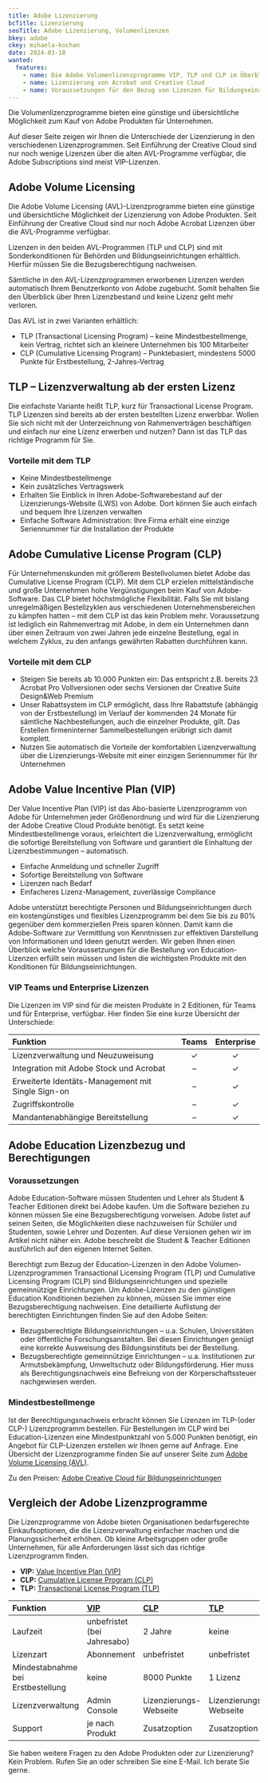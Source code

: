 ---
title: Adobe Lizenzierung
bcTitle: Lizenzierung
seoTitle: Adobe Lizenzierung, Volumenlizenzen
bkey: adobe
ckey: mihaela-kochan
date: 2024-03-18
wanted:
  features:
    - name: Die Adobe Volumenlizenzprogramme VIP, TLP und CLP im Überblick
    - name: Lizenzierung von Acrobat und Creative Cloud
    - name: Voraussetzungen für den Bezug von Lizenzen für Bildungseinrichtungen
---


<Intro>

Die Volumenlizenzprogramme bieten eine günstige und übersichtliche Möglichkeit zum Kauf von Adobe Produkten für Unternehmen.

Auf dieser Seite zeigen wir Ihnen die Unterschiede der Lizenzierung in den verschiedenen Lizenzprogrammen.
Seit Einführung der Creative Cloud sind nur noch wenige Lizenzen über die alten AVL-Programme verfügbar, die Adobe Subscriptions sind meist VIP-Lizenzen.


</Intro>

<TOC />


## Adobe Volume Licensing

Die Adobe Volume Licensing (AVL)-Lizenzprogramme bieten eine günstige und übersichtliche Möglichkeit der Lizenzierung von Adobe Produkten. Seit Einführung der Creative Cloud sind nur noch Adobe Acrobat Lizenzen über die AVL-Programme verfügbar.

Lizenzen in den beiden AVL-Programmen (TLP und CLP) sind mit Sonderkonditionen für Behörden und Bildungseinrichtungen erhältlich. Hierfür müssen Sie die Bezugsberechtigung nachweisen.

Sämtliche in den AVL-Lizenzprogrammen erworbenen Lizenzen werden automatisch Ihrem Benutzerkonto von Adobe zugebucht. Somit behalten Sie den Überblick über Ihren Lizenzbestand und keine Lizenz geht mehr verloren.

Das AVL ist in zwei Varianten erhältlich:

-  TLP (Transactional Licensing Program) – keine Mindestbestellmenge, kein Vertrag, richtet sich an kleinere Unternehmen bis 100 Mitarbeiter
-  CLP (Cumulative Licensing Program) – Punktebasiert, mindestens 5000 Punkte für Erstbestellung, 2-Jahres-Vertrag

## TLP – Lizenzverwaltung ab der ersten Lizenz

Die einfachste Variante heißt TLP, kurz für Transactional License Program. TLP Lizenzen sind bereits ab der ersten bestellten Lizenz erwerbbar. Wollen Sie sich nicht mit der Unterzeichnung von Rahmenverträgen beschäftigen und einfach nur eine Lizenz erwerben und nutzen? Dann ist das TLP das richtige Programm für Sie.

### Vorteile mit dem TLP

-  Keine Mindestbestellmenge
-  Kein zusätzliches Vertragswerk
-  Erhalten Sie Einblick in Ihren Adobe-Softwarebestand auf der Lizenzierungs-Website (LWS) von Adobe. Dort können Sie auch einfach und bequem Ihre Lizenzen verwalten
-  Einfache Software Administration: Ihre Firma erhält eine einzige Seriennummer für die Installation der Produkte

## Adobe Cumulative License Program (CLP)

Für Unternehmenskunden mit größerem Bestellvolumen bietet Adobe das Cumulative License Program (CLP). Mit dem CLP erzielen mittelständische und große Unternehmen hohe Vergünstigungen beim Kauf von Adobe-Software. Das CLP bietet höchstmögliche Flexibilität. Falls Sie mit bislang unregelmäßigen Bestellzyklen aus verschiedenen Unternehmensbereichen zu kämpfen hatten – mit dem CLP ist das kein Problem mehr. Voraussetzung ist lediglich ein Rahmenvertrag mit Adobe, in dem ein Unternehmen dann über einen Zeitraum von zwei Jahren jede einzelne Bestellung, egal in welchem Zyklus, zu den anfangs gewährten Rabatten durchführen kann.

### Vorteile mit dem CLP

-  Steigen Sie bereits ab 10.000 Punkten ein: Das entspricht z.B. bereits 23 Acrobat Pro Vollversionen oder sechs Versionen der Creative Suite Design&Web Premium
-  Unser Rabattsystem im CLP ermöglicht, dass Ihre Rabattstufe (abhängig von der Erstbestellung) im Verlauf der kommenden 24 Monate für sämtliche Nachbestellungen, auch die einzelner Produkte, gilt. Das Erstellen firmeninterner Sammelbestellungen erübrigt sich damit komplett.
-  Nutzen Sie automatisch die Vorteile der komfortablen Lizenzverwaltung über die Lizenzierungs-Website mit einer einzigen Seriennummer für Ihr Unternehmen

## Adobe Value Incentive Plan (VIP)

Der Value Incentive Plan (VIP) ist das Abo-basierte Lizenzprogramm von Adobe für Unternehmen jeder Größenordnung und wird für die Lizenzierung der Adobe Creative Cloud Produkte benötigt. Es setzt keine Mindestbestellmenge voraus, erleichtert die Lizenzverwaltung, ermöglicht die sofortige Bereitstellung von Software und garantiert die Einhaltung der Lizenzbestimmungen – automatisch.

-  Einfache Anmeldung und schneller Zugriff
-  Sofortige Bereitstellung von Software
-  Lizenzen nach Bedarf
-  Einfacheres Lizenz-Management, zuverlässige Compliance


Adobe unterstützt berechtigte Personen und Bildungseinrichtungen durch ein kostengünstiges und flexibles Lizenzprogramm bei dem Sie bis zu 80% gegenüber dem kommerziellen Preis sparen können. Damit kann die Adobe-Software zur Vermittlung von Kenntnissen zur effektiven Darstellung von Informationen und Ideen genutzt werden. Wir geben Ihnen einen Überblick welche Voraussetzungen für die Bestellung von Education-Lizenzen erfüllt sein müssen und listen die wichtigsten Produkte mit den Konditionen für Bildungseinrichtungen.

### VIP Teams und Enterprise Lizenzen

Die Lizenzen im VIP sind für die meisten Produkte in 2 Editionen, für Teams und für Enterprise, verfügbar. Hier finden Sie eine kurze Übersicht der Unterschiede:

|Funktion|Teams|Enterprise|
|:---|:---:|:---:|
|Lizenzverwaltung und Neuzuweisung|✓|✓|
|Integration mit Adobe Stock und Acrobat|–|✓|
|Erweiterte Identäts-Management mit Single Sign-on|–|✓|
|Zugriffskontrolle|–|✓|
|Mandantenabhängige Bereitstellung|–|✓|


## Adobe Education Lizenzbezug und Berechtigungen

### Voraussetzungen

Adobe Education-Software müssen Studenten und Lehrer als Student & Teacher Editionen direkt bei Adobe kaufen. Um die Software beziehen zu können müssen Sie eine Bezugsberechtigung vorweisen. Adobe listet auf seinen Seiten, die Möglichkeiten diese nachzuweisen für Schüler und Studenten, sowie Lehrer und Dozenten. Auf diese Versionen gehen wir im Artikel nicht näher ein. Adobe beschreibt die Student & Teacher Editionen ausführlich auf den eigenen Internet Seiten.

Berechtigt zum Bezug der Education-Lizenzen in den Adobe Volumen-Lizenzprogrammen Transactional Licensing Program (TLP) und Cumulative Licensing Program (CLP) sind Bildungseinrichtungen und spezielle gemeinnützige Einrichtungen. Um Adobe-Lizenzen zu den günstigen Education Konditionen beziehen zu können, müssen Sie immer eine Bezugsberechtigung nachweisen. Eine detaillierte Auflistung der berechtigten Einrichtungen finden Sie auf den Adobe Seiten:

- Bezugsberechtigte Bildungseinrichtungen – u.a. Schulen, Universitäten oder öffentliche Forschungsanstalten. Bei diesen Einrichtungen genügt eine korrekte Ausweisung des Bildungsinstituts bei der Bestellung.
- Bezugsberechtigte gemeinnützige Einrichtungen – u.a. Institutionen zur Armutsbekämpfung, Umweltschutz oder Bildungsförderung. Hier muss als Berechtigungsnachweis eine Befreiung von der Körperschaftssteuer nachgewiesen werden.

### Mindestbestellmenge

Ist der Berechtigungsnachweis erbracht können Sie Lizenzen im TLP-(oder CLP-) Lizenzprogramm bestellen. Für Bestellungen im CLP wird bei Education-Lizenzen eine Mindestpunktzahl von 5.000 Punkten benötigt, ein Angebot für CLP-Lizenzen erstellen wir Ihnen gerne auf Anfrage. Eine Übersicht der Lizenzprogramme finden Sie auf unserer Seite zum [Adobe Volume Licensing (AVL)](/hersteller/adobe/lizenzprogramme/).

Zu den Preisen: [Adobe Creative Cloud für Bildungseinrichtungen](/hersteller/adobe/creative-cloud-for-teams/)


## Vergleich der Adobe Lizenzprogramme

Die Lizenzprogramme von Adobe bieten Organisationen bedarfsgerechte Einkaufsoptionen, die die Lizenzverwaltung einfacher machen und die Planungssicherheit erhöhen. Ob kleine Arbeitsgruppen oder große Unternehmen, für alle Anforderungen lässt sich das richtige Lizenzprogramm finden.

- **VIP:** [Value Incentive Plan (VIP)](#adobe-value-incentive-plan-vip)
- **CLP:** [Cumulative License Program (CLP)](#adobe-cumulative-license-program-clp)
- **TLP:** [Transactional License Program (TLP)](#tlp--lizenzverwaltung-ab-der-ersten-lizenz)

|Funktion|[VIP](#adobe-value-incentive-plan-vip)|[CLP](#adobe-cumulative-license-program-clp)|[TLP](#tlp--lizenzverwaltung-ab-der-ersten-lizenz)|
|:---|:---|:---|:---|
|Laufzeit|unbefristet (bei Jahresabo)|2 Jahre|keine|
|Lizenzart|Abonnement|unbefristet|unbefristet|
|Mindestabnahme bei Erstbestellung|keine|8000 Punkte|1 Lizenz|
|Lizenzverwaltung|Admin Console|Lizenzierungs-Webseite|Lizenzierungs-Webseite|
|Support|je nach Produkt|Zusatzoption|Zusatzoption|


<GetInTouch theme="light">

Sie haben weitere Fragen zu den Adobe Produkten oder zur Lizenzierung?<br />
Kein Problem. Rufen Sie an oder schreiben Sie eine E-Mail. Ich berate Sie gerne.

</GetInTouch>
